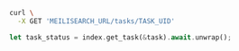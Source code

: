 <CodeGroup>

```bash cURL
curl \
  -X GET 'MEILISEARCH_URL/tasks/TASK_UID'
```

```rust Rust
let task_status = index.get_task(&task).await.unwrap();
```
</CodeGroup>